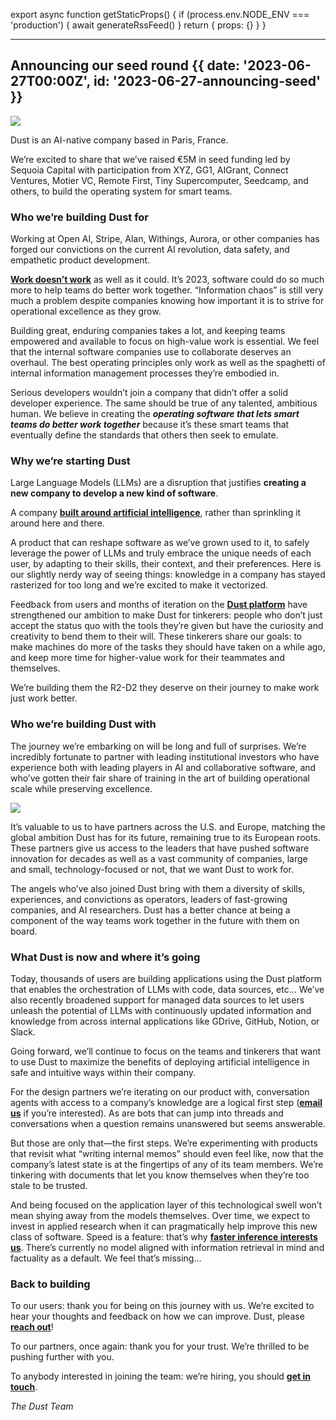 
export async function getStaticProps() {
  if (process.env.NODE_ENV === 'production') {
    await generateRssFeed()
  }
  return { props: {} }
}

---

## Announcing our seed round {{ date: '2023-06-27T00:00Z', id: '2023-06-27-announcing-seed' }}

![](@/media/2023-06-27-announcing-seed/header.png)

Dust is an AI-native company based in Paris, France.

We’re excited to share that we’ve raised €5M in seed funding led by Sequoia Capital with participation from XYZ, GG1, AIGrant, Connect Ventures, Motier VC, Remote First, Tiny Supercomputer, Seedcamp, and others, to build the operating system for smart teams.

### **Who we’re building Dust for**

Working at Open AI, Stripe, Alan, Withings, Aurora, or other companies has forged our convictions on the current AI revolution, data safety, and empathetic product development.

**[Work doesn’t work](https://blog.dust.tt/2023-05-11-work-doesnt-work)** as well as it could. It’s 2023, software could do so much more to help teams do better work together. “Information chaos” is still very much a problem despite companies knowing how important it is to strive for operational excellence as they grow.

Building great, enduring companies takes a lot, and keeping teams empowered and available to focus on high-value work is essential. We feel that the internal software companies use to collaborate deserves an overhaul. The best operating principles only work as well as the spaghetti of internal information management processes they’re embodied in.

Serious developers wouldn’t join a company that didn’t offer a solid developer experience. The same should be true of any talented, ambitious human. We believe in creating the ***operating software that lets smart teams do better work together*** because it’s these smart teams that eventually define the standards that others then seek to emulate.

### **Why we’re starting Dust**

Large Language Models (LLMs) are a disruption that justifies **creating a new company to develop a new kind of software**.

A company **[built around artificial intelligence](https://blog.dust.tt/2023-05-15-product-constitution)**, rather than sprinkling it around here and there.

A product that can reshape software as we’ve grown used to it, to safely leverage the power of LLMs and truly embrace the unique needs of each user, by adapting to their skills, their context, and their preferences. Here is our slightly nerdy way of seeing things: knowledge in a company has stayed rasterized for too long and we’re excited to make it vectorized.

Feedback from users and months of iteration on the **[Dust platform](https://docs.dust.tt/)** have strengthened our ambition to make Dust for tinkerers: people who don’t just accept the status quo with the tools they’re given but have the curiosity and creativity to bend them to their will. These tinkerers share our goals: to make machines do more of the tasks they should have taken on a while ago, and keep more time for higher-value work for their teammates and themselves.

We’re building them the R2-D2 they deserve on their journey to make work just work better.

### **Who we’re building Dust with**

The journey we’re embarking on will be long and full of surprises. We’re incredibly fortunate to partner with leading institutional investors who have experience both with leading players in AI and collaborative software, and who’ve gotten their fair share of training in the art of building operational scale while preserving excellence.

![](@/media/2023-06-27-announcing-seed/blog_venture.png)

It’s valuable to us to have partners across the U.S. and Europe, matching the global ambition Dust has for its future, remaining true to its European roots. These partners give us access to the leaders that have pushed software innovation for decades as well as a vast community of companies, large and small, technology-focused or not, that we want Dust to work for.

The angels who’ve also joined Dust bring with them a diversity of skills, experiences, and convictions as operators, leaders of fast-growing companies, and AI researchers. Dust has a better chance at being a component of the way teams work together in the future with them on board.

### **What Dust is now and where it’s going**

Today, thousands of users are building applications using the Dust platform that enables the orchestration of LLMs with code, data sources, etc... We’ve also recently broadened support for managed data sources to let users unleash the potential of LLMs with continuously updated information and knowledge from across internal applications like GDrive, GitHub, Notion, or Slack.

Going forward, we’ll continue to focus on the teams and tinkerers that want to use Dust to maximize the benefits of deploying artificial intelligence in safe and intuitive ways within their company.

For the design partners we’re iterating on our product with, conversation agents with access to a company’s knowledge are a logical first step (**[email us](https://www.notion.so/Who-is-the-Dust-team-92d88026ec3241c4884350982ab97bbc?pvs=21)** if you’re interested). As are bots that can jump into threads and conversations when a question remains unanswered but seems answerable.

But those are only that—the first steps. We’re experimenting with products that revisit what “writing internal memos” should even feel like, now that the company’s latest state is at the fingertips of any of its team members. We’re tinkering with documents that let you know themselves when they’re too stale to be trusted.

And being focused on the application layer of this technological swell won’t mean shying away from the models themselves. Over time, we expect to invest in applied research when it can pragmatically help improve this new class of software. Speed is a feature: that’s why **[faster inference interests us](https://blog.dust.tt/2023-06-02-speculative-sampling)**. There’s currently no model aligned with information retrieval in mind and factuality as a default. We feel that’s missing…

### **Back to building**

To our users: thank you for being on this journey with us. We’re excited to hear your thoughts and feedback on how we can improve. Dust, please **[reach out](https://www.notion.so/Who-is-the-Dust-team-92d88026ec3241c4884350982ab97bbc?pvs=21)**!

To our partners, once again: thank you for your trust. We’re thrilled to be pushing further with you.

To anybody interested in joining the team: we’re hiring, you should **[get in touch](https://www.notion.so/Team-offsite-1-afd0f5ec83814e97bd0815d7b4b51ced?pvs=21)**.

_The Dust Team_

